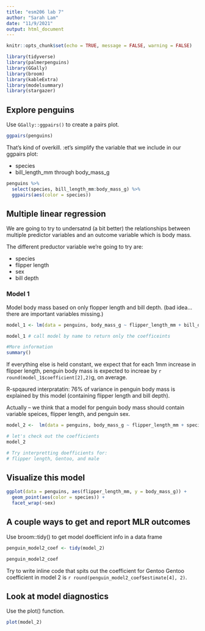 ```yaml
---
title: "esm206 lab 7"
author: "Sarah Lam"
date: "11/9/2021"
output: html_document
---
```


```r
knitr::opts_chunk$set(echo = TRUE, message = FALSE, warning = FALSE)

library(tidyverse)
library(palmerpenguins)
library(GGally)
library(broom)
library(kableExtra)
library(modelsummary)
library(stargazer)
```

## Explore penguins

Use `GGally::ggpairs()` to create a pairs plot. 

```r
ggpairs(penguins)
```

That's kind of overkill. :et's simplify the variable that we include in our ggpairs plot: 

- species
- bill_length_mm through body_mass_g

```r
penguins %>% 
  select(species, bill_length_mm:body_mass_g) %>% 
  ggpairs(aes(color = species))
```

## Multiple linear regression

We are going to try to undersatnd (a bit better) the relationships between multiple predictor variables and an outcome variable which is body mass. 

The different preductor variable we're going to try are: 

- species
- flipper length
- sex
- bill depth 

### Model 1 

Model body mass based on only flopper length and bill depth. 
(bad idea...there are important variables missing.)

```r
model_1 <- lm(data = penguins, body_mass_g ~ flipper_length_mm + bill_depth_mm)

model_1 # call model by name to return only the coefficeints

#More information 
summary()
```

If everything else is held constant, we expect that for each 1mm increase in flipper length, penguin body mass is expected to increae by `r round(model_1$coefficient[2],2)`g, on average. 

R-spqaured interpratatin: 
76% of variance in penguin body mass is explained by this model (containing flipper length and bill depth).

Actually -- we think that a model for penguin body mass should contain variable speices, flipper length, and penguin sex. 
```r
model_2 <-  lm(data = penguins, body_mass_g ~ flipper_length_mm + species + sex)

# let's check out the coefficients
model_2

# Try interpretting doefficients for:
# flipper length, Gentoo, and male
```

## Visualize this model 

```r
ggplot(data = penguins, aes(flipper_length_mm, y = body_mass_g)) +
  geom_point(aes(color = species)) +
  facet_wrap(~sex)
```

## A couple ways to get and report MLR outcomes 

Use broom::tidy() to get model doefficient info in a data frame 

```r
penguin_model2_coef <- tidy(model_2)

penguin_model2_coef 
```

Try to write inline code that spits out the coefficient for Gentoo
Gentoo coefficient in model 2 is `r round(penguin_model2_coef$estimate[4], 2)`. 

## Look at model diagnostics 

Use the plot() function. 

```r
plot(model_2)
```





